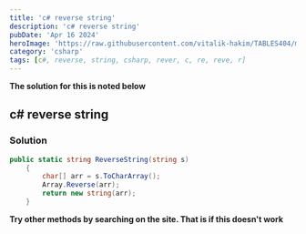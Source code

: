 ```yaml
---
title: 'c# reverse string'
description: 'c# reverse string'
pubDate: 'Apr 16 2024'
heroImage: 'https://raw.githubusercontent.com/vitalik-hakim/TABLES404/main/error_b/c%23.png'
category: 'csharp'
tags: [c#, reverse, string, csharp, rever, c, re, reve, r]
---
```


**The solution for this is noted below**

## c# reverse string

### Solution

```csharp
public static string ReverseString(string s)
    {
        char[] arr = s.ToCharArray();
        Array.Reverse(arr);
        return new string(arr);
    }
```

**Try other methods by searching on the site. That is if this doesn't work**
